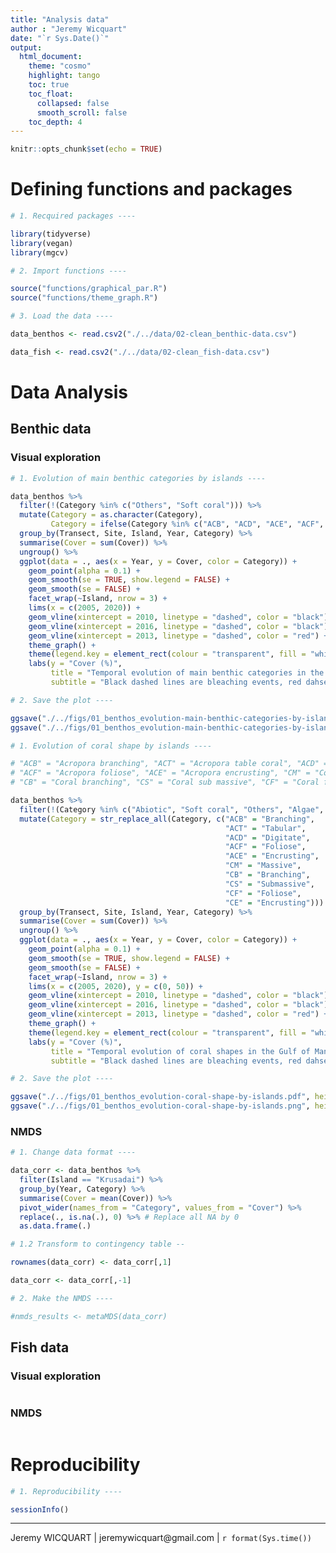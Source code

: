 ```yaml
---
title: "Analysis data"
author : "Jeremy Wicquart"
date: "`r Sys.Date()`"
output: 
  html_document:
    theme: "cosmo"
    highlight: tango
    toc: true
    toc_float:
      collapsed: false
      smooth_scroll: false
    toc_depth: 4
---
```


```r

knitr::opts_chunk$set(echo = TRUE)

```

# Defining functions and packages

```r

# 1. Recquired packages ----

library(tidyverse)
library(vegan)
library(mgcv)

# 2. Import functions ----

source("functions/graphical_par.R")
source("functions/theme_graph.R")

# 3. Load the data ----

data_benthos <- read.csv2("./../data/02-clean_benthic-data.csv")

data_fish <- read.csv2("./../data/02-clean_fish-data.csv")

```

# Data Analysis

## Benthic data

### Visual exploration

```r

# 1. Evolution of main benthic categories by islands ----

data_benthos %>% 
  filter(!(Category %in% c("Others", "Soft coral"))) %>% 
  mutate(Category = as.character(Category),
         Category = ifelse(Category %in% c("ACB", "ACD", "ACE", "ACF", "ACT", "CB", "CE", "CF", "CM", "CS"), "Coral", Category)) %>% 
  group_by(Transect, Site, Island, Year, Category) %>% 
  summarise(Cover = sum(Cover)) %>% 
  ungroup() %>% 
  ggplot(data = ., aes(x = Year, y = Cover, color = Category)) +
    geom_point(alpha = 0.1) +
    geom_smooth(se = TRUE, show.legend = FALSE) +
    geom_smooth(se = FALSE) +
    facet_wrap(~Island, nrow = 3) +
    lims(x = c(2005, 2020)) +
    geom_vline(xintercept = 2010, linetype = "dashed", color = "black") +
    geom_vline(xintercept = 2016, linetype = "dashed", color = "black") +
    geom_vline(xintercept = 2013, linetype = "dashed", color = "red") +
    theme_graph() +
    theme(legend.key = element_rect(colour = "transparent", fill = "white")) +
    labs(y = "Cover (%)", 
         title = "Temporal evolution of main benthic categories in the Gulf of Mannar",
         subtitle = "Black dashed lines are bleaching events, red dahsed line is a likely disturbance")

# 2. Save the plot ----

ggsave("./../figs/01_benthos_evolution-main-benthic-categories-by-islands.pdf", height = 10, width = 25) # PDF
ggsave("./../figs/01_benthos_evolution-main-benthic-categories-by-islands.png", height = 10, width = 25) # PNG

```

```r

# 1. Evolution of coral shape by islands ----

# "ACB" = "Acropora branching", "ACT" = "Acropora table coral", "ACD" = "Acropora digitate",
# "ACF" = "Acropora foliose", "ACE" = "Acropora encrusting", "CM" = "Coral massive",
# "CB" = "Coral branching", "CS" = "Coral sub massive", "CF" = "Coral foliose", "CE" = "Coral encrusting"

data_benthos %>% 
  filter(!(Category %in% c("Abiotic", "Soft coral", "Others", "Algae", "CCA"))) %>% 
  mutate(Category = str_replace_all(Category, c("ACB" = "Branching",
                                                "ACT" = "Tabular",
                                                "ACD" = "Digitate",
                                                "ACF" = "Foliose",
                                                "ACE" = "Encrusting",
                                                "CM" = "Massive",
                                                "CB" = "Branching",
                                                "CS" = "Submassive",
                                                "CF" = "Foliose",
                                                "CE" = "Encrusting"))) %>% 
  group_by(Transect, Site, Island, Year, Category) %>% 
  summarise(Cover = sum(Cover)) %>% 
  ungroup() %>% 
  ggplot(data = ., aes(x = Year, y = Cover, color = Category)) +
    geom_point(alpha = 0.1) +
    geom_smooth(se = TRUE, show.legend = FALSE) +
    geom_smooth(se = FALSE) + 
    facet_wrap(~Island, nrow = 3) +
    lims(x = c(2005, 2020), y = c(0, 50)) +
    geom_vline(xintercept = 2010, linetype = "dashed", color = "black") +
    geom_vline(xintercept = 2016, linetype = "dashed", color = "black") +
    geom_vline(xintercept = 2013, linetype = "dashed", color = "red") +
    theme_graph() +
    theme(legend.key = element_rect(colour = "transparent", fill = "white")) +
    labs(y = "Cover (%)", 
         title = "Temporal evolution of coral shapes in the Gulf of Mannar",
         subtitle = "Black dashed lines are bleaching events, red dahsed line is a likely disturbance")

# 2. Save the plot ----

ggsave("./../figs/01_benthos_evolution-coral-shape-by-islands.pdf", height = 10, width = 25) # PDF
ggsave("./../figs/01_benthos_evolution-coral-shape-by-islands.png", height = 10, width = 25) # PNG

```

### NMDS

```r

# 1. Change data format ----

data_corr <- data_benthos %>% 
  filter(Island == "Krusadai") %>% 
  group_by(Year, Category) %>% 
  summarise(Cover = mean(Cover)) %>% 
  pivot_wider(names_from = "Category", values_from = "Cover") %>% 
  replace(., is.na(.), 0) %>% # Replace all NA by 0
  as.data.frame(.)

# 1.2 Transform to contingency table --

rownames(data_corr) <- data_corr[,1]

data_corr <- data_corr[,-1]

# 2. Make the NMDS ----

#nmds_results <- metaMDS(data_corr)

```

## Fish data

### Visual exploration

```r


```

### NMDS

```r


```

# Reproducibility

```r

# 1. Reproducibility ----

sessionInfo()

```

---
Jeremy WICQUART | jeremywicquart@gmail.com | `r format(Sys.time())`